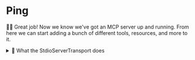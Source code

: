 # Ping

👨‍💼 Great job! Now we know we've got an MCP server up and running. From here we
can start adding a bunch of different tools, resources, and more to it.

<details>
<summary>🦉 What the StdioServerTransport does</summary>

The `StdioServerTransport` is a simple transport that allows you to connect to
your MCP server using the command line. It's a good way to get started and
understand how MCP servers work.

The MCP Client takes the `command` and `args` you configure and spawns a child
process:

```ts
import { spawn } from 'child_process'

// these come from our config in the MCP Inspector:
const command = 'npm'
const args = [
	'--silent',
	'--prefix',
	'/Users/kody/code/mcp-fundamentals',
	'run',
	'dev:mcp',
]

// Then the MCP client spawns a child process:
const child = spawn(command, args)
```

Once started, the client and server communicate by sending and receiving messages through standard input and output (stdio). These messages follow the JSON-RPC format, which is a standard way to structure requests and responses.

### Example: Ping Request and Response

Suppose the client wants to check if the server is running. It sends a `ping` request to the server by writing a line of JSON to the server's standard input:

```json
{ "jsonrpc": "2.0", "id": "123", "method": "ping" }
```

The server reads this line from its standard input, processes the request, and writes a response to its standard output:

```json
{ "jsonrpc": "2.0", "id": "123", "result": {} }
```

This is a typical request-response cycle:

- The **client** writes a request (like `ping`) to the server's stdin.
- The **server** reads the request, processes it, and writes a response to stdout.
- The **client** reads the response from the server's stdout.

Here's a simplified TypeScript example of how this might look in code:

```ts
// Client sends a ping request
child.stdin.write(
	JSON.stringify({ jsonrpc: '2.0', id: '123', method: 'ping' }) + '\n',
)

// Client listens for the response
child.stdout.on('data', (data) => {
	console.log('Received from server:', data.toString())
	// Should log: {"jsonrpc": "2.0", "id": "123", "result": {}}
})
```

> **Note:** Each message is typically sent as a single line of JSON, so a newline character (`\n`) is used to separate messages.

#### ⚠️ What happens if you use `console.log` for logging?

If your server uses `console.log` for regular logging, those log messages will be sent to standard output (stdout) along with your protocol messages. This can confuse the client, which expects only valid JSON-RPC messages on stdout.

For example, if your server does this:

```ts
console.log('Server started!')
```

Then the output on stdout might look like:

```
Server started!
{"jsonrpc": "2.0", "id": "123", "result": {}}
```

When the client tries to read and parse the response, it will encounter the plain text `Server started!` and likely throw a parsing error, because it expects only JSON.

That's why you should use `console.error` for logging and debugging output. Standard error (stderr) is separate from stdout, so log messages won't interfere with the protocol communication.

Other transport mechanisms exist as well, and while the code for them is
different the underlying concept is the same: a server and client
communicating with each other using a standard protocol.

</details>
